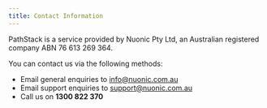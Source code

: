 ```yaml
---
title: Contact Information
---
```



PathStack is a service provided by Nuonic Pty Ltd, an Australian registered company ABN 76 613 269 364.

You can contact us via the following methods:

- Email general enquiries to info@nuonic.com.au
- Email support enquiries to support@nuonic.com.au
- Call us on **1300 822 370**
